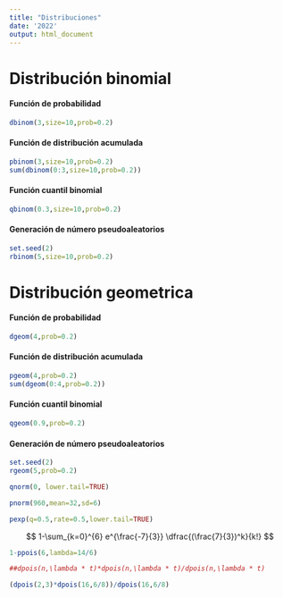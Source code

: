 ```yaml
---
title: "Distribuciones"
date: '2022'
output: html_document
---
```


# Distribución binomial  

#### Función de probabilidad
```r
dbinom(3,size=10,prob=0.2)
```

#### Función de distribución acumulada
```r
pbinom(3,size=10,prob=0.2)
sum(dbinom(0:3,size=10,prob=0.2))
```

#### Función cuantil binomial
```r
qbinom(0.3,size=10,prob=0.2)
```

#### Generación de número pseudoaleatorios
```r
set.seed(2)
rbinom(5,size=10,prob=0.2)
```





# Distribución geometrica

#### Función de probabilidad
```r
dgeom(4,prob=0.2)
```

#### Función de distribución acumulada
```r
pgeom(4,prob=0.2)
sum(dgeom(0:4,prob=0.2))
```

#### Función cuantil binomial
```r
qgeom(0.9,prob=0.2)
```

#### Generación de número pseudoaleatorios
```r
set.seed(2)
rgeom(5,prob=0.2)
```





<!-- Hallar la z pequeña de la distribución normal -->
```r
qnorm(0, lower.tail=TRUE)
```

<!-- hallar la normalidad -->
```r
pnorm(960,mean=32,sd=6)
```

<!-- hallar la exponencial -->
```r
pexp(q=0.5,rate=0.5,lower.tail=TRUE)
```

<!-- hallar la exponencial -->
$$
1-\sum_{k=0}^{6} e^{\frac{-7}{3}} \dfrac{(\frac{7}{3})^k}{k!}
$$

```r
1-ppois(6,lambda=14/6)
```

```r
##dpois(n,\lambda * t)*dpois(n,\lambda * t)/dpois(n,\lambda * t)

(dpois(2,3)*dpois(16,6/8))/dpois(16,6/8)
```